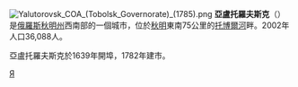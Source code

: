 {{Unreferenced |time=2010-02-10T08:35:21+00:00 }}
{{coord|56|40|N|66|18|E|display=title}}
[[File:Yalutorovsk_COA_(Tobolsk_Governorate)_(1785).png|right]]
'''亞盧托羅夫斯克'''（{{lang-ru|Ялу́торовск}}）是[[俄羅斯|俄羅斯]][[秋明州|秋明州]]西南部的一個城市，位於[[秋明|秋明]]東南75公里的[[托博爾河|托博爾河]]畔。2002年人口36,088人。

亞盧托羅夫斯克於1639年開埠，1782年建市。

{{秋明州城市}}
{{Authority control}}
[[Category:秋明州城市|Я]]